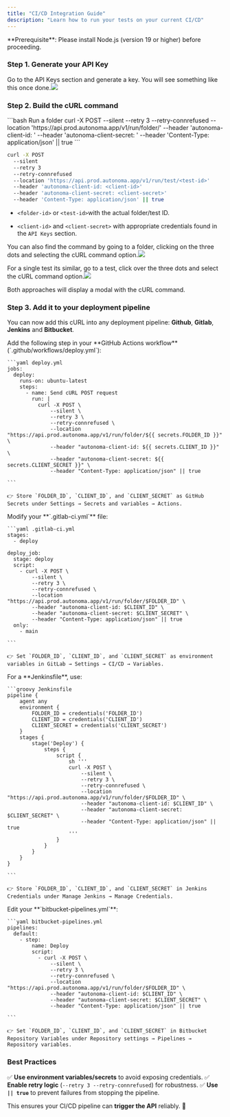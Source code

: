 ```yaml
---
title: "CI/CD Integration Guide"
description: "Learn how to run your tests on your current CI/CD"
---
```


<Info>
  **Prerequisite**: Please install Node.js (version 19 or higher) before proceeding.
</Info>

### Step 1. Generate your API Key

Go to the API Keys section and generate a key. You will see something like this once done.![](/Screenshot2025-02-16at7.21.46PM.png)

### Step 2. Build the cURL command

<CodeGroup>
  ```bash Run a folder
  curl -X POST
  	--silent
  	--retry 3 
  	--retry-connrefused 
  	--location 'https://api.prod.autonoma.app/v1/run/folder/<folder-id>' 
  	--header 'autonoma-client-id: <client-id>' 
  	--header 'autonoma-client-secret: <client-secret>' 
  	--header 'Content-Type: application/json' || true
  ```

  ```bash Run a single test
  curl -X POST
  	--silent
  	--retry 3 
  	--retry-connrefused 
  	--location 'https://api.prod.autonoma.app/v1/run/test/<test-id>' 
  	--header 'autonoma-client-id: <client-id>' 
  	--header 'autonoma-client-secret: <client-secret>' 
  	--header 'Content-Type: application/json' || true
  ```
</CodeGroup>

* `<folder-id>` or `<test-id>`with the actual folder/test ID.

* `<client-id>` and `<client-secret>` with appropriate credentials found in the `API Keys` section.

You can also find the command by going to a folder, clicking on the three dots and selecting the cURL command option.![](/Screenshot2025-02-16at7.28.43PM.png)

For a single test its similar, go to a test, click over the three dots and select the cURL command option.![](/Screenshot2025-02-16at7.29.11PM.png)

Both approaches will display a modal with the cURL command.

### Step 3. Add it to your deployment pipeline

You can now add this cURL into any deployment pipeline: **Github**, **Gitlab**, **Jenkins** and **Bitbucket**.

<AccordionGroup>
  <Accordion title="Github Actions" icon="github">
    Add the following step in your **GitHub Actions workflow** (`.github/workflows/deploy.yml`):

    ```yaml deploy.yml
    jobs:
      deploy:
        runs-on: ubuntu-latest
        steps:
          - name: Send cURL POST request
            run: |
              curl -X POST \
                  --silent \
                  --retry 3 \
                  --retry-connrefused \
                  --location "https://api.prod.autonoma.app/v1/run/folder/${{ secrets.FOLDER_ID }}" \
                  --header "autonoma-client-id: ${{ secrets.CLIENT_ID }}" \
                  --header "autonoma-client-secret: ${{ secrets.CLIENT_SECRET }}" \
                  --header "Content-Type: application/json" || true

    ```

    👉 Store `FOLDER_ID`, `CLIENT_ID`, and `CLIENT_SECRET` as GitHub Secrets under Settings → Secrets and variables → Actions.
  </Accordion>

  <Accordion title="Gitlab CI/CD" icon="gitlab">
    Modify your **`.gitlab-ci.yml`** file:

    ```yaml .gitlab-ci.yml
    stages:
      - deploy

    deploy_job:
      stage: deploy
      script:
        - curl -X POST \
            --silent \
            --retry 3 \
            --retry-connrefused \
            --location "https://api.prod.autonoma.app/v1/run/folder/$FOLDER_ID" \
            --header "autonoma-client-id: $CLIENT_ID" \
            --header "autonoma-client-secret: $CLIENT_SECRET" \
            --header "Content-Type: application/json" || true
      only:
        - main

    ```

    👉 Set `FOLDER_ID`, `CLIENT_ID`, and `CLIENT_SECRET` as environment variables in GitLab → Settings → CI/CD → Variables.
  </Accordion>

  <Accordion title="Jenkins Pipeline" icon="jenkins">
    For a **Jenkinsfile**, use:

    ```groovy Jenkinsfile
    pipeline {
        agent any
        environment {
            FOLDER_ID = credentials('FOLDER_ID')
            CLIENT_ID = credentials('CLIENT_ID')
            CLIENT_SECRET = credentials('CLIENT_SECRET')
        }
        stages {
            stage('Deploy') {
                steps {
                    script {
                        sh '''
                        curl -X POST \
                            --silent \
                            --retry 3 \
                            --retry-connrefused \
                            --location "https://api.prod.autonoma.app/v1/run/folder/$FOLDER_ID" \
                            --header "autonoma-client-id: $CLIENT_ID" \
                            --header "autonoma-client-secret: $CLIENT_SECRET" \
                            --header "Content-Type: application/json" || true
                        '''
                    }
                }
            }
        }
    }

    ```

    👉 Store `FOLDER_ID`, `CLIENT_ID`, and `CLIENT_SECRET` in Jenkins Credentials under Manage Jenkins → Manage Credentials.
  </Accordion>

  <Accordion title="Bitbucket Pipelines" defaultOpen={false} icon="bitbucket">
    Edit your **`bitbucket-pipelines.yml`**:

    ```yaml bitbucket-pipelines.yml
    pipelines:
      default:
        - step:
            name: Deploy
            script:
              - curl -X POST \
                  --silent \
                  --retry 3 \
                  --retry-connrefused \
                  --location "https://api.prod.autonoma.app/v1/run/folder/$FOLDER_ID" \
                  --header "autonoma-client-id: $CLIENT_ID" \
                  --header "autonoma-client-secret: $CLIENT_SECRET" \
                  --header "Content-Type: application/json" || true

    ```

    👉 Set `FOLDER_ID`, `CLIENT_ID`, and `CLIENT_SECRET` in Bitbucket Repository Variables under Repository settings → Pipelines → Repository variables.
  </Accordion>
</AccordionGroup>

### **Best Practices**

✅ **Use environment variables/secrets** to avoid exposing credentials.
✅ **Enable retry logic** (`--retry 3 --retry-connrefused`) for robustness.
✅ **Use `|| true`** to prevent failures from stopping the pipeline.

This ensures your CI/CD pipeline can **trigger the API** reliably. 🚀